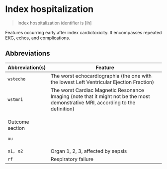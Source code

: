 # Index hospitalization {#index_h}

> Index hospitalization identifier is [ih]

Features occurring early after index cardiotoxicity. It encompasses repeated EKG, echos, and complications.

## Abbreviations

+-----------------+----------------------------------------------------------------------------------------------------------------------------------+
| Abbreviation(s) | Feature                                                                                                                          |
+=================+==================================================================================================================================+
| `wstecho`       | The worst echocardiographia (the one with the lowest Left Ventricular Ejection Fraction)                                         |
+-----------------+----------------------------------------------------------------------------------------------------------------------------------+
| `wstmri`        | The worst Cardiac Magnetic Resonance Imaging (note that it might not be the most demonstrative MRI, according to the definition) |
+-----------------+----------------------------------------------------------------------------------------------------------------------------------+
| Outcome section |                                                                                                                                  |
|                 |                                                                                                                                  |
| `ou`            |                                                                                                                                  |
+-----------------+----------------------------------------------------------------------------------------------------------------------------------+
| `o1, o2`        | Organ 1, 2, 3, affected by sepsis                                                                                                |
+-----------------+----------------------------------------------------------------------------------------------------------------------------------+
| `rf`            | Respiratory failure                                                                                                              |
+-----------------+----------------------------------------------------------------------------------------------------------------------------------+
